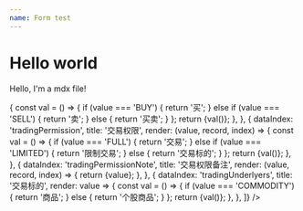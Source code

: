 ```yaml
---
name: Form test
---
```


# Hello world

Hello, I'm a mdx file!


<Form
  footer={false}
  dataSource={{}}
  columnNumberOneRow={2}
  columns={[
    {
      dataIndex: 'tradingDirection',
      title: '交易方向',
      render: (value, record, index, { form }) => {
        const val = () => {
          if (value === 'BUY') {
            return '买';
          } else if (value === 'SELL') {
            return '卖';
          } else {
            return '买卖';
          }
        };
        return <FormItem>{val()}</FormItem>;
      },
    },
    {
      dataIndex: 'tradingPermission',
      title: '交易权限',
      render: (value, record, index) => {
        const val = () => {
          if (value === 'FULL') {
            return '交易';
          } else if (value === 'LIMITED') {
            return '限制交易';
          } else {
            return '交易标的';
          }
        };
        return <FormItem>{val()}</FormItem>;
      },
    },
    {
      dataIndex: 'tradingPermissionNote',
      title: '交易权限备注',
      render: (value, record, index) => {
        return <FormItem>{value}</FormItem>;
      },
    },
    {
      dataIndex: 'tradingUnderlyers',
      title: '交易标的',
      render: value => {
        const val = () => {
          if (value === 'COMMODITY') {
            return '商品';
          } else {
            return '个股商品';
          }
        };
        return <FormItem>{val()}</FormItem>;
      },
    },
  ]}
/>
